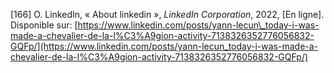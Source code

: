 \[166\]	O. LinkedIn, « About linkedin », *LinkedIn Corporation*, 2022, \[En ligne\]. Disponible sur: [https://www.linkedin.com/posts/yann-lecun\_today-i-was-made-a-chevalier-de-la-l%C3%A9gion-activity-7138326352776056832-GQFp/](https://www.linkedin.com/posts/yann-lecun_today-i-was-made-a-chevalier-de-la-l%C3%A9gion-activity-7138326352776056832-GQFp/)
